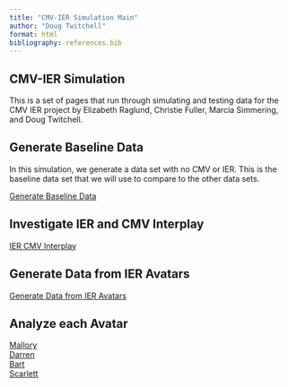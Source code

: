 ```yaml
---
title: "CMV-IER Simulation Main"
author: "Doug Twitchell"
format: html
bibliography: references.bib
---
```


## CMV-IER Simulation

This is a set of pages that run through simulating and testing data for the CMV IER project by Elizabeth Raglund, Christie Fuller, Marcia Simmering, and Doug Twitchell.

## Generate Baseline Data

In this simulation, we generate a data set with no CMV or IER. This is the baseline data set that we will use to compare to the other data sets.

[Generate Baseline Data](GenerateBaselineData.qmd)

## Investigate IER and CMV Interplay

[IER CMV Interplay](IER-CMVInterplay.qmd)

## Generate Data from IER Avatars

[Generate Data from IER Avatars](Avatars.qmd)

## Analyze each Avatar

[Mallory](MalloryAnalysis.qmd)  
[Darren](DarrenAnalysis.qmd)  
[Bart](BartAnalysis.qmd)  
[Scarlett](ScarlettAnalysis.qmd)  